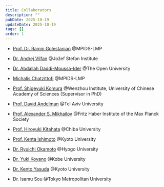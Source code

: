 ```yaml
---
title: Collaborators
description: ""
pubDate: 2025-10-19
updateDate: 2025-10-19
tags: []
order: 1
---
```


- [Prof. Dr. Ramin Golestanian](https://www.ds.mpg.de/lmp/golestanian) @MPIDS-LMP

- [Dr. Andrej Vilfan](http://svizec.ijs.si/avilfan/) @Jožef Stefan Institute

- [Dr. Abdallah Daddi-Moussa-Ider](https://daddi-moussa-ider.weebly.com) @The Open University

- [Michalis Chatzittofi](https://www.ds.mpg.de/lmp/members/114399) @MPIDS-LMP

- [Prof. Shigeyuki Komura](http://biosoft.world.coocan.jp/index.html) @Wenzhou Institute, University of Chinese Academy of Sciences (Supervisor in PhD)

- [Prof. David Andelman](https://www.tau.ac.il/~andelman/) @Tel Aviv University

- [Prof. Alexander S. Mikhailov](https://www.researchgate.net/profile/Alexander_Mikhailov3/) @Fritz Haber Institute of the Max Planck Society

- [Prof. Hiroyuki Kitahata](http://nonlinear.s.chiba-u.jp/~kitahata/) @Chiba University

- [Prof. Kenta Ishimoto](https://www.kurims.kyoto-u.ac.jp/~ishimoto/en/) @Kyoto University

- [Dr. Ryuichi Okamoto](https://ryubee.org/index_eng.html) @Hyogo University

- [Dr. Yuki Koyano](http://www2.kobe-u.ac.jp/~koyano/) @Kobe University

- [Dr. Kento Yasuda](https://www.kurims.kyoto-u.ac.jp/~yasudak/index.html) @Kyoto University

- Dr. Isamu Sou @Tokyo Metropolitan University
